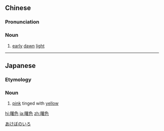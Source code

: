 ==Chinese==
{{zh-forms}}

===Pronunciation===
{{zh-pron
|m=shǔsè
|c=cyu5 sik1
|cat=n
}}

===Noun===
{{zh-noun}}

# [[early]] [[dawn]] [[light]]

----

==Japanese==
{{wikipedia|lang=ja}}
{{ja-kanjitab|あけぼの|いろ|yomi=k}}

===Etymology===
{{compound|lang=ja|sort=あけぼのいろ|曙|tr1=akebono|t1=dawn|色|tr2=iro|t2=colour}}

===Noun===
{{ja-noun|あけぼのいろ}}

# [[pink]] tinged with [[yellow]]

[[Category:ja:Pinks|あけぼのいろ]]

[[hi:曙色]]
[[ja:曙色]]
[[zh:曙色]]